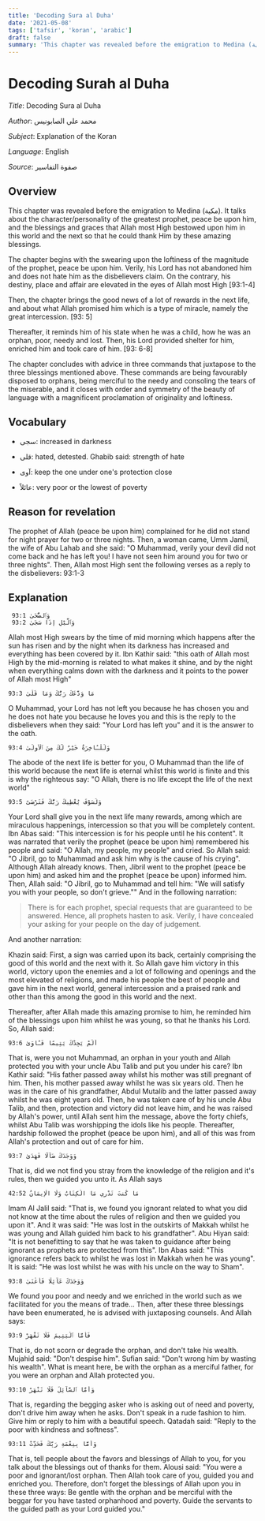```yaml
---
title: 'Decoding Sura al Duha'
date: '2021-05-08'
tags: ['tafsir', 'koran', 'arabic']
draft: false
summary: 'This chapter was revealed before the emigration to Medina (مكية). It talks about the character/personality of the greatest prophet, peace be upon him, and the blessings and graces that Allah most High bestowed upon him in this world and the next so that he could thank Him by these amazing blessings.'
---
```


# Decoding Surah al Duha

_Title_: Decoding Sura al Duha

_Author_: محمد علي الصابونيس

_Subject_: Explanation of the Koran

_Language_: English

_Source_: صفوة التفاسير

## Overview

This chapter was revealed before the emigration to Medina (مكية). It talks about the character/personality of the greatest prophet, peace be upon him, and the blessings and graces that Allah most High bestowed upon him in this world and the next so that he could thank Him by these amazing blessings.

The chapter begins with the swearing upon the loftiness of the magnitude of the prophet, peace be upon him. Verily, his Lord has not abandoned him and does not hate him as the disbelievers claim. On the contrary, his destiny, place and affair are elevated in the eyes of Allah most High [93:1-4]

Then, the chapter brings the good news of a lot of rewards in the next life, and about what Allah promised him which is a type of miracle, namely the great intercession. [93: 5]

Thereafter, it reminds him of his state when he was a child, how he was an orphan, poor, needy and lost. Then, his Lord provided shelter for him, enriched him and took care of him. [93: 6-8]

The chapter concludes with advice in three commands that juxtapose to the three blessings mentioned above. These commands are being favourably disposed to orphans, being merciful to the needy and consoling the tears of the miserable, and it closes with order and symmetry of the beauty of language with a magnificent proclamation of originality and loftiness.

## Vocabulary

- سجى: increased in darkness

- قلى: hated, detested. Ghabib said: strength of hate

- آوى: keep the one under one's protection close

- عائلاً: very poor or the lowest of poverty

## Reason for revelation

The prophet of Allah (peace be upon him) complained for he did not stand for night prayer for two or three nights. Then, a woman came, Umm Jamil, the wife of Abu Lahab and she said: "O Muhammad, verily your devil did not come back and he has left you! I have not seen him around you for two or three nights". Then, Allah most High sent the following verses as a reply to the disbelievers: 93:1-3

## Explanation

```
 وَٱلضُّحَىٰ 93:1
 93:2 وَٱلَّيْلِ إِذَا سَجَىٰ
```

Allah most High swears by the time of mid morning which happens after the sun has risen and by the night when its darkness has increased and everything has been covered by it. Ibn Kathir said: "this oath of Allah most High by the mid-morning is related to what makes it shine, and by the night when everything calms down with the darkness and it points to the power of Allah most High"

```
93:3 مَا وَدَّعَكَ رَبُّكَ وَمَا قَلَىٰ
```

O Muhammad, your Lord has not left you because he has chosen you and he does not hate you because he loves you and this is the reply to the disbelievers when they said: "Your Lord has left you" and it is the answer to the oath.

```
93:4 وَلَلْـَٔاخِرَةُ خَيْرٌ لَّكَ مِنَ ٱلْأُولَىٰ
```

The abode of the next life is better for you, O Muhammad than the life of this world because the next life is eternal whilst this world is finite and this is why the righteous say: "O Allah, there is no life except the life of the next world"

```
93:5 وَلَسَوْفَ يُعْطِيكَ رَبُّكَ فَتَرْضَىٰٓ
```

Your Lord shall give you in the next life many rewards, among which are miraculous happenings, intercession so that you will be completely content. Ibn Abas said: "This intercession is for his people until he his content". It was narrated that verily the prophet (peace be upon him) remembered his people and said: "O Allah, my people, my people" and cried. So Allah said: "O Jibril, go to Muhammad and ask him why is the cause of his crying". Although Allah already knows. Then, Jibril went to the prophet (peace be upon him) and asked him and the prophet (peace be upon) informed him. Then, Allah said: "O Jibril, go to Muhammad and tell him: "We will satisfy you with your people, so don't grieve."" And in the following narration: 

> There is for each prophet, special requests that are guaranteed to be answered. Hence, all prophets hasten to ask. Verily, I have concealed your asking for your people on the day of judgement.

And another narration:

Khazin said: First, a sign was carried upon its back, certainly comprising the good of this world and the next with it. So Allah gave him victory in this world, victory upon the enemies and a lot of following and openings and the most elevated of religions, and made his people the best of people and gave him in the next world, general intercession and a praised rank and other than this among the good in this world and the next.

Thereafter, after Allah made this amazing promise to him, he reminded him of the blessings upon him whilst he was young, so that he thanks his Lord. So, Allah said:

```
93:6 أَلَمْ يَجِدْكَ يَتِيمًا فَـَٔاوَىٰ
```

That is, were you not Muhammad, an orphan in your youth and Allah protected you with your uncle Abu Talib and put you under his care? Ibn Kathir said: "His father passed away whilst his mother was still pregnant of him. Then, his mother passed away whilst he was six years old. Then he was in the care of his grandfather, Abdul Mutalib and the latter passed away whilst he was eight years old. Then, he was taken care of by his uncle Abu Talib, and then, protection and victory did not leave him, and he was raised by Allah's power, until Allah sent him the message, above the forty chiefs, whilst Abu Talib was worshipping the idols like his people. Thereafter, hardship followed the prophet (peace be upon him), and all of this was from Allah's protection and out of care for him.

```
93:7 وَوَجَدَكَ ضَآلًّا فَهَدَىٰ
```

That is, did we not find you stray from the knowledge of the religion and it's rules, then we guided you unto it. As Allah says

```
مَا كُنتَ تَدْرِي مَا الْكِتَابُ وَلَا الْإِيمَانُ 42:52 
```

Imam Al Jalil said: "That is, we found you ignorant related to what you did not know at the time about the rules of religion and then we guided you upon it". And it was said: "He was lost in the outskirts of Makkah whilst he was young and Allah guided him back to his grandfather". Abu Hiyan said: "It is not benefitting to say that he was taken to guidance after being ignorant as prophets are protected from this". Ibn Abas said: "This ignorance refers back to whilst he was lost in Makkah when he was young". It is said: "He was lost whilst he was with his uncle on the way to Sham".

```
93:8 وَوَجَدَكَ عَآئِلًا فَأَغْنَىٰ
```

We found you poor and needy and we enriched in the world such as we facilitated for you the means of trade... Then, after these three blessings have been enumerated, he is advised with juxtaposing counsels. And Allah says:

```
93:9 فَأَمَّا ٱلْيَتِيمَ فَلَا تَقْهَرْ
```

That is, do not scorn or degrade the orphan, and don't take his wealth. Mujahid said: "Don't despise him". Sufian said: "Don't wrong him by wasting his wealth". What is meant here, be with the orphan as a merciful father, for you were an orphan and Allah protected you.

```
93:10 وَأَمَّا ٱلسَّآئِلَ فَلَا تَنْهَرْ
```

That is, regarding the begging asker who is asking out of need and poverty, don't drive him away when he asks. Don't speak in a rude fashion to him. Give him or reply to him with a beautiful speech. Qatadah said: "Reply to the poor with kindness and softness".

```
93:11 وَأَمَّا بِنِعْمَةِ رَبِّكَ فَحَدِّثْ
```

That is, tell people about the favors and blessings of Allah to you, for you talk about the blessings out of thanks for them. Alousi said: "You were a poor and ignorant/lost orphan. Then Allah took care of you, guided you and enriched you. Therefore, don't forget the blessings of Allah upon you in these three ways: Be gentle with the orphan and be merciful with the beggar for you have tasted orphanhood and poverty. Guide the servants to the guided path as your Lord guided you."